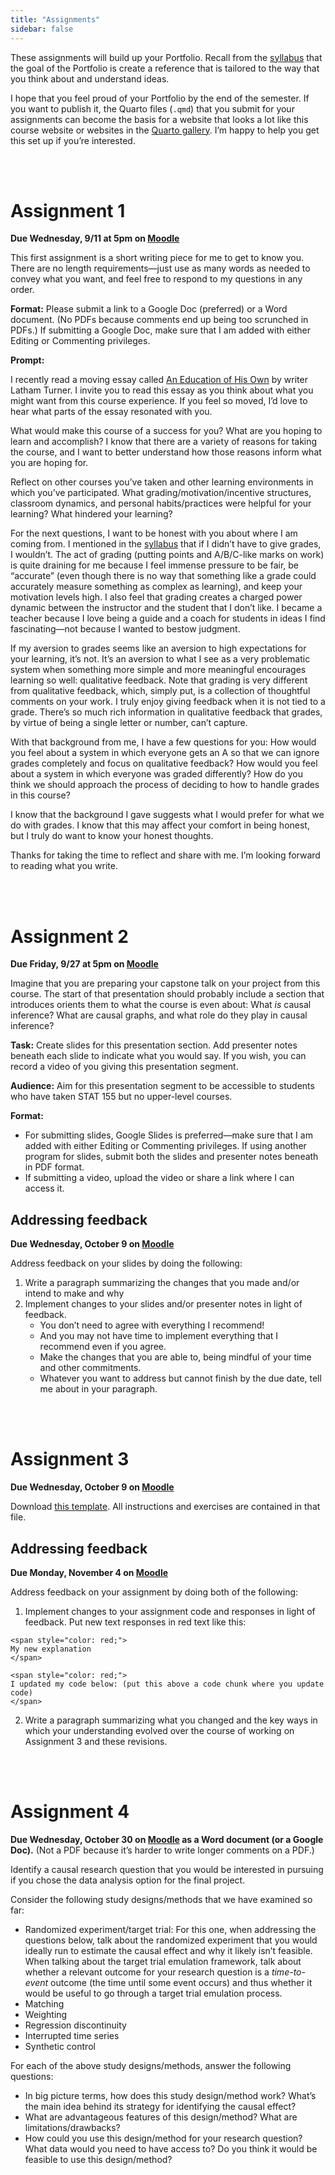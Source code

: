 ```yaml
---
title: "Assignments"
sidebar: false
---
```


These assignments will build up your Portfolio. Recall from the [syllabus](syllabus.qmd#portfolio) that the goal of the Portfolio is create a reference that is tailored to the way that you think about and understand ideas.

I hope that you feel proud of your Portfolio by the end of the semester. If you want to publish it, the Quarto files (`.qmd`) that you submit for your assignments can become the basis for a website that looks a lot like this course website or websites in the [Quarto gallery](https://quarto.org/docs/gallery/#websites). I'm happy to help you get this set up if you're interested.



<br><br>



# Assignment 1

**Due Wednesday, 9/11 at 5pm on [Moodle](https://moodle.macalester.edu/mod/assign/view.php?id=129327)**

This first assignment is a short writing piece for me to get to know you. There are no length requirements---just use as many words as needed to convey what you want, and feel free to respond to my questions in any order.

**Format:** Please submit a link to a Google Doc (preferred) or a Word document. (No PDFs because comments end up being too scrunched in PDFs.) If submitting a Google Doc, make sure that I am added with either Editing or Commenting privileges. 

**Prompt:**

I recently read a moving essay called [An Education of His Own](https://lathamt.substack.com/p/an-education-of-his-own) by writer Latham Turner. I invite you to read this essay as you think about what you might want from this course experience. If you feel so moved, I'd love to hear what parts of the essay resonated with you.

What would make this course of a success for you? What are you hoping to learn and accomplish? I know that there are a variety of reasons for taking the course, and I want to better understand how those reasons inform what you are hoping for.

Reflect on other courses you've taken and other learning environments in which you've participated. What grading/motivation/incentive structures, classroom dynamics, and personal habits/practices were helpful for your learning? What hindered your learning?

For the next questions, I want to be honest with you about where I am coming from. I mentioned in the [syllabus](syllabus.qmd#my-philosophy) that if I didn't have to give grades, I wouldn't. The act of grading (putting points and A/B/C-like marks on work) is quite draining for me because I feel immense pressure to be fair, be "accurate" (even though there is no way that something like a grade could accurately measure something as complex as learning), and keep your motivation levels high. I also feel that grading creates a charged power dynamic between the instructor and the student that I don't like. I became a teacher because I love being a guide and a coach for students in ideas I find fascinating---not because I wanted to bestow judgment.

If my aversion to grades seems like an aversion to high expectations for your learning, it's not. It's an aversion to what I see as a very problematic system when something more simple and more meaningful encourages learning so well: qualitative feedback. Note that grading is very different from qualitative feedback, which, simply put, is a collection of thoughtful comments on your work. I truly enjoy giving feedback when it is not tied to a grade. There's so much rich information in qualitative feedback that grades, by virtue of being a single letter or number, can't capture.

With that background from me, I have a few questions for you: How would you feel about a system in which everyone gets an A so that we can ignore grades completely and focus on qualitative feedback? How would you feel about a system in which everyone was graded differently? How do you think we should approach the process of deciding to how to handle grades in this course?

I know that the background I gave suggests what I would prefer for what we do with grades. I know that this may affect your comfort in being honest, but I truly do want to know your honest thoughts.

Thanks for taking the time to reflect and share with me. I'm looking forward to reading what you write.



<br><br>



# Assignment 2

**Due Friday, 9/27 at 5pm on [Moodle](https://moodle.macalester.edu/mod/assign/view.php?id=129329)**

Imagine that you are preparing your capstone talk on your project from this course. The start of that presentation should probably include a section that introduces orients them to what the course is even about: What *is* causal inference? What are causal graphs, and what role do they play in causal inference?

**Task:** Create slides for this presentation section. Add presenter notes beneath each slide to indicate what you would say. If you wish, you can record a video of you giving this presentation segment.

**Audience:** Aim for this presentation segment to be accessible to students who have taken STAT 155 but no upper-level courses.

**Format:**

- For submitting slides, Google Slides is preferred---make sure that I am added with either Editing or Commenting privileges. If using another program for slides, submit both the slides and presenter notes beneath in PDF format.
- If submitting a video, upload the video or share a link where I can access it.

## Addressing feedback

**Due Wednesday, October 9 on [Moodle](https://moodle.macalester.edu/mod/assign/view.php?id=139487)**

Address feedback on your slides by doing the following:

1. Write a paragraph summarizing the changes that you made and/or intend to make and why
2. Implement changes to your slides and/or presenter notes in light of feedback.
    - You don't need to agree with everything I recommend!
    - And you may not have time to implement everything that I recommend even if you agree.
    - Make the changes that you are able to, being mindful of your time and other commitments.
    - Whatever you want to address but cannot finish by the due date, tell me about in your paragraph.



<br><br>


# Assignment 3

**Due Wednesday, October 9 on [Moodle](https://moodle.macalester.edu/mod/assign/view.php?id=139488)**

Download [this template](templates/assignment3.qmd). All instructions and exercises are contained in that file.

## Addressing feedback

**Due Monday, November 4 on [Moodle](https://moodle.macalester.edu/mod/assign/view.php?id=143313)**

Address feedback on your assignment by doing both of the following:

1. Implement changes to your assignment code and responses in light of feedback. Put new text responses in red text like this:

```
<span style="color: red;">
My new explanation
</span>

<span style="color: red;">
I updated my code below: (put this above a code chunk where you update code)
</span>
```

2. Write a paragraph summarizing what you changed and the key ways in which your understanding evolved over the course of working on Assignment 3 and these revisions.



<br><br>



# Assignment 4

**Due Wednesday, October 30 on [Moodle](https://moodle.macalester.edu/mod/assign/view.php?id=142395) as a Word document (or a Google Doc).** (Not a PDF because it's harder to write longer comments on a PDF.)

Identify a causal research question that you would be interested in pursuing if you chose the data analysis option for the final project.

Consider the following study designs/methods that we have examined so far:

- Randomized experiment/target trial: For this one, when addressing the questions below, talk about the randomized experiment that you would ideally run to estimate the causal effect and why it likely isn't feasible. When talking about the target trial emulation framework, talk about whether a relevant outcome for your research question is a *time-to-event* outcome (the time until some event occurs) and thus whether it would be useful to go through a target trial emulation process.
- Matching
- Weighting
- Regression discontinuity
- Interrupted time series
- Synthetic control

For each of the above study designs/methods, answer the following questions:

- In big picture terms, how does this study design/method work? What's the main idea behind its strategy for identifying the causal effect?
- What are advantageous features of this design/method? What are limitations/drawbacks?
- How could you use this design/method for your research question? What data would you need to have access to? Do you think it would be feasible to use this design/method?




<br><br>





<!-- # Assignment 4 -->

<!--
General questions applicable to all study designs/methods
- What is this study design/method? What's the main idea behind it?
- When would we use this design/method? What are its advantageous features?
- How do we analyze data from this design/method?
- What are some limitations/drawbacks of this design?
-->
